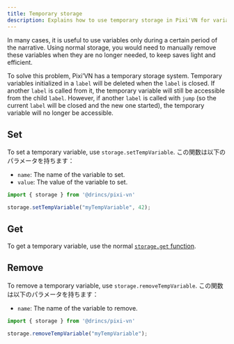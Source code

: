 ```yaml
---
title: Temporary storage
description: Explains how to use temporary storage in Pixi'VN for variables that are only needed during a specific narrative period.
---
```


In many cases, it is useful to use variables only during a certain period of the narrative. Using normal storage, you would need to manually remove these variables when they are no longer needed, to keep saves light and efficient.

To solve this problem, Pixi’VN has a temporary storage system. Temporary variables initialized in a `label` will be deleted when the `label` is closed. If another `label` is called from it, the temporary variable will still be accessible from the child `label`. However, if another `label` is called with `jump` (so the current `label` will be closed and the new one started), the temporary variable will no longer be accessible.

## Set

To set a temporary variable, use `storage.setTempVariable`. この関数は以下のパラメータを持ちます：

- `name`: The name of the variable to set.
- `value`: The value of the variable to set.

```typescript
import { storage } from '@drincs/pixi-vn'

storage.setTempVariable("myTempVariable", 42);
```

## Get

To get a temporary variable, use the normal [`storage.get` function](#get).

## Remove

To remove a temporary variable, use `storage.removeTempVariable`. この関数は以下のパラメータを持ちます：

- `name`: The name of the variable to remove.

```typescript
import { storage } from '@drincs/pixi-vn'

storage.removeTempVariable("myTempVariable");
```
